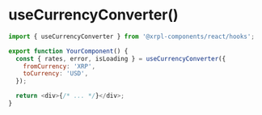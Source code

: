 # useCurrencyConverter()

```js
import { useCurrencyConverter } from '@xrpl-components/react/hooks';

export function YourComponent() {
  const { rates, error, isLoading } = useCurrencyConverter({
    fromCurrency: 'XRP',
    toCurrency: 'USD',
  });

  return <div>{/* ... */}</div>;
}
```
